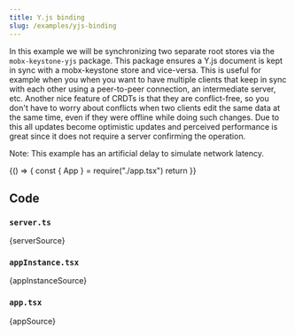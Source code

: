 ```yaml
---
title: Y.js binding
slug: /examples/yjs-binding
---
```




In this example we will be synchronizing two separate root stores via the `mobx-keystone-yjs` package. This package ensures a Y.js document is kept in sync with a mobx-keystone store and vice-versa. This is useful for example when you when you want to have multiple clients that keep in sync with each other using a peer-to-peer connection, an intermediate server, etc. Another nice feature of CRDTs is that they are conflict-free, so you don't have to worry about conflicts when two clients edit the same data at the same time, even if they were offline while doing such changes. Due to this all updates become optimistic updates and perceived performance is great since it does not require a server confirming the operation.

Note: This example has an artificial delay to simulate network latency.

<BrowserOnly>
  {() => {
    const { App } = require("./app.tsx")
    return <App />
  }}
</BrowserOnly>

## Code

### `server.ts`

<CodeBlock className="language-ts" title="examples/clientServer/server.ts">
  {serverSource}
</CodeBlock>

### `appInstance.tsx`

<CodeBlock className="language-tsx" title="examples/clientServer/appInstance.tsx">
  {appInstanceSource}
</CodeBlock>

### `app.tsx`

<CodeBlock className="language-tsx" title="examples/clientServer/app.tsx">
  {appSource}
</CodeBlock>
